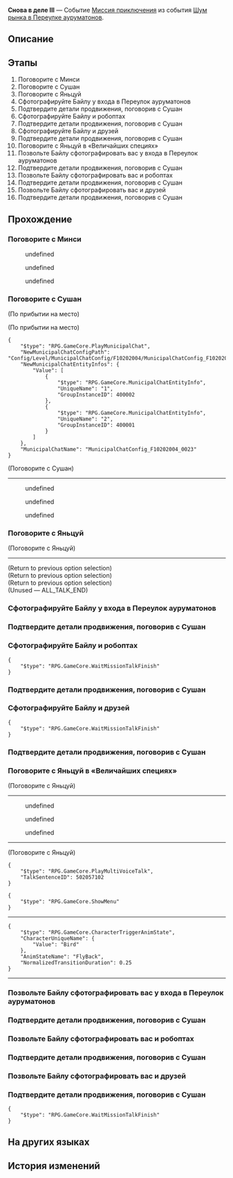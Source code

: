 {{Дополнить|Диалоги.}}
{{Миссия Инфобокс
|id              = 8003209
|Название        = 
|Изображение     = Миссия Освоения Снова в деле III.png
|Тип             = Миссия приключения
|События         = Шум рынка в Переулке ауруматонов
|Глава           = Шум рынка в Переулке ауруматонов
|Условия         = Завершена [[Миссия приключения]] ''[[Снова в деле III]]''
|Персонажи       = Байлу; Минси; Первопроходец; Сушан; Яньцуй
|СтартЛокация    = Переулок ауруматонов
|Мир             = Лофу Сяньчжоу
|Локации         = Переулок ауруматонов
|Предыдущая      = 
|Следующая       = Управление причалом III
|Награды         = Опыт Освоения*200; Звёздный нефрит*40; Путеводитель путешественника*5; Утраченный кристалл*5; Кредиты*45 000
}}
'''Снова в деле III''' — Событие [[Миссия приключения]] из события [[Шум рынка в Переулке ауруматонов]].

==Описание==
{{Описание|<!--официальное описание из Перекрёстка судеб-->}}

==Этапы==
# Поговорите с Минси
# Поговорите с Сушан
# Поговорите с Яньцуй
# Сфотографируйте Байлу у входа в Переулок ауруматонов
# Подтвердите детали продвижения, поговорив с Сушан
# Сфотографируйте Байлу и робоптах
# Подтвердите детали продвижения, поговорив с Сушан
# Сфотографируйте Байлу и друзей
# Подтвердите детали продвижения, поговорив с Сушан
# Поговорите с Яньцуй в «Величайших специях»
# Позвольте Байлу сфотографировать вас у входа в Переулок ауруматонов
# Подтвердите детали продвижения, поговорив с Сушан
# Позвольте Байлу сфотографировать вас и робоптах
# Подтвердите детали продвижения, поговорив с Сушан
# Позвольте Байлу сфотографировать вас и друзей
# Подтвердите детали продвижения, поговорив с Сушан

==Прохождение==
{{Дополнить}}


===Поговорите с Минси===
{{Описание миссии|локация=Переулок ауруматонов|Заручившись поддержкой председателя, торговцы, которые поддержали его, оставили тревоги и теперь надеются установить партнёрские отношения с торговой гильдией и причалом.<br />«Величайшие специи», главная жемчужина Переулка ауруматонов, так же желает сотрудничать с торговой гильдией. Спросите госпожу секретаря об этом.}}
{{Диалог Начало}}
<!--Unknown TalkSentence: 800322371-->
<!--Unknown TalkSentence: 800322372-->
:{{Диалог|Стрелка}} undefined
:{{Диалог|Стрелка}} undefined
:{{Диалог|Стрелка}} undefined
<!--Unknown TalkSentence: 800322374-->
<!--Unknown TalkSentence: 800322379-->
{{Диалог Конец}}

===Поговорите с Сушан===
{{Описание миссии|локация=Переулок ауруматонов|Заручившись поддержкой председателя, торговцы, которые поддержали его, оставили тревоги и теперь надеются установить партнёрские отношения с торговой гильдией и причалом.<br />Сушан ждёт вас в «Величайших специях» - какая добросердечная девушка. Вам следует встретиться с ней как можно скорее.}}
{{Диалог Начало}}
;(По прибытии на место)

;(По прибытии на место)
<pre>{
	"$type": "RPG.GameCore.PlayMunicipalChat",
	"NewMunicipalChatConfigPath": "Config/Level/MunicipalChatConfig/F10202004/MunicipalChatConfig_F10202004_0023.json",
	"NewMunicipalChatEntityInfos": {
		"Value": [
			{
				"$type": "RPG.GameCore.MunicipalChatEntityInfo",
				"UniqueName": "1",
				"GroupInstanceID": 400002
			},
			{
				"$type": "RPG.GameCore.MunicipalChatEntityInfo",
				"UniqueName": "2",
				"GroupInstanceID": 400001
			}
		]
	},
	"MunicipalChatName": "MunicipalChatConfig_F10202004_0023"
}</pre>

;(Поговорите с Сушан)
----
<!--Unknown TalkSentence: 800322403-->
<!--Unknown TalkSentence: 800322404-->
:{{Диалог|Стрелка}} undefined
:{{Диалог|Стрелка}} undefined
:{{Диалог|Стрелка}} undefined
:<!--0.8-second delay-->
<!--Unknown TalkSentence: 800322406-->
<!--Unknown TalkSentence: 800322411-->
<!--Unknown TalkSentence: 800322412-->
<!--Unknown TalkSentence: 800322413-->
<!--Unknown TalkSentence: 800322414-->
{{Диалог Конец}}

===Поговорите с Яньцуй===
{{Описание миссии|локация=Переулок ауруматонов|Заручившись поддержкой председателя, торговцы, которые поддержали его, оставили тревоги и теперь надеются установить партнёрские отношения с торговой гильдией и причалом.<br />Вы можете спросить шеф-повара Яньцуй, почему Байлу не может заказывать блюда «Величайших специй» с доставкой в Комиссию по алхимии.}}
{{Диалог Начало}}

;(Поговорите с Яньцуй)
----
<!--Unknown TalkSentence: 800322451-->
<!--Unknown TalkSentence: 800322452-->
<!--Unknown TalkSentence: 800322453-->
;(Return to previous option selection)
;(Return to previous option selection)
;(Return to previous option selection)
;(Unused &mdash; ALL_TALK_END)

{{Диалог Конец}}

===Сфотографируйте Байлу у входа в Переулок ауруматонов===
{{Описание миссии|локация=Переулок ауруматонов|Торговая гильдия желает использовать известность «Величайших специй» для продвижения идеи о возрождении Переулка ауруматонов. Она даже назначила Байлу своим послом.<br />Съёмка рекламных материалов - важный шаг к возрождению ночного рынка Лофу.}}
{{Диалог Начало}}
{{Диалог Конец}}

===Подтвердите детали продвижения, поговорив с Сушан===
{{Описание миссии|локация=Переулок ауруматонов|Необходимые визиографии у вас, и теперь вам нужно обсудить с Сушан, в каком направлении предполагается продвижение бизнеса, и определить тему для следующего проморолика.<br />Вы можете довериться деловым инстинктам Сушан, но, может быть, было бы мудрее и эффективнее напрямую спросить госпожу секретаря?}}
{{Диалог Начало}}

{{Диалог Конец}}

===Сфотографируйте Байлу и робоптах===
{{Описание миссии|локация=Переулок ауруматонов|Торговая гильдия желает использовать известность «Величайших специй» для продвижения идеи о возрождении Переулка ауруматонов. Она даже назначила Байлу своим послом.<br />Съёмка рекламных материалов - важный шаг к возрождению ночного рынка Лофу.}}
{{Диалог Начало}}
:<!--1-second delay-->
<!--Unknown TalkSentence: 800322483-->
<!--Unknown TalkSentence: 800322484-->
<!--Unknown TalkSentence: 800322485-->
<!--Unknown TalkSentence: 800322486-->
<pre>{
	"$type": "RPG.GameCore.WaitMissionTalkFinish"
}</pre>
{{Диалог Конец}}

===Подтвердите детали продвижения, поговорив с Сушан===
{{Описание миссии|локация=Переулок ауруматонов|Необходимые визиографии у вас, и теперь вам нужно обсудить с Сушан, в каком направлении предполагается продвижение бизнеса, и определить тему для следующего проморолика.<br />Вы можете довериться деловым инстинктам Сушан, но, может быть, было бы мудрее и эффективнее напрямую спросить госпожу секретаря?}}
{{Диалог Начало}}

{{Диалог Конец}}

===Сфотографируйте Байлу и друзей===
{{Описание миссии|локация=Переулок ауруматонов|Торговая гильдия желает использовать известность «Величайших специй» для продвижения идеи о возрождении Переулка ауруматонов. Она даже назначила Байлу своим послом.<br />Съёмка рекламных материалов - важный шаг к возрождению ночного рынка Лофу.}}
{{Диалог Начало}}
:<!--1-second delay-->
<!--Unknown TalkSentence: 800322487-->
<!--Unknown TalkSentence: 800322488-->
<!--Unknown TalkSentence: 800322489-->
<!--Unknown TalkSentence: 800322490-->
<pre>{
	"$type": "RPG.GameCore.WaitMissionTalkFinish"
}</pre>
{{Диалог Конец}}

===Подтвердите детали продвижения, поговорив с Сушан===
{{Описание миссии|локация=Переулок ауруматонов|Необходимые визиографии у вас, и теперь вам нужно обсудить с Сушан, в каком направлении предполагается продвижение бизнеса, и определить тему для следующего проморолика.<br />Вы можете довериться деловым инстинктам Сушан, но, может быть, было бы мудрее и эффективнее напрямую спросить госпожу секретаря?}}
{{Диалог Начало}}

{{Диалог Конец}}

===Поговорите с Яньцуй в «Величайших специях»===
{{Описание миссии|локация=Переулок ауруматонов|Пока вы все были заняты съёмками рекламных материалов, неизменно надёжная госпожа секретарь уже начала переговоры о партнёрстве с шеф-поваром Яньцуй. Вам следует найти госпожу секретаря и узнать, как у неё дела.<br />Как она будет использовать эти фотографии? Или, может быть, она поищет другого фотографа? Такому точно не бывать...}}
{{Диалог Начало}}

;(Поговорите с Яньцуй)
----
<!--Unknown TalkSentence: 800322546-->
<!--Unknown TalkSentence: 800322547-->
<!--Unknown TalkSentence: 800322548-->
:{{Диалог|Стрелка}} undefined
:{{Диалог|Стрелка}} undefined
:{{Диалог|Стрелка}} undefined
----
<!--Unknown TalkSentence: 800322549-->
<!--Unknown TalkSentence: 800322550-->
<!--Unknown TalkSentence: 800322551-->
<!--Unknown TalkSentence: 800322552-->
<!--Unknown TalkSentence: 800322553-->
:{{Чёрный экран|undefined}}

;(Поговорите с Яньцуй)
<pre>{
	"$type": "RPG.GameCore.PlayMultiVoiceTalk",
	"TalkSentenceID": 502057102
}</pre>
<!--Unknown TalkSentence: 502057103-->
<pre>{
	"$type": "RPG.GameCore.ShowMenu"
}</pre>
----
<pre>{
	"$type": "RPG.GameCore.CharacterTriggerAnimState",
	"CharacterUniqueName": {
		"Value": "Bird"
	},
	"AnimStateName": "FlyBack",
	"NormalizedTransitionDuration": 0.25
}</pre>
:<!--6-second delay-->
----
{{Диалог Конец}}

===Позвольте Байлу сфотографировать вас у входа в Переулок ауруматонов===
{{Описание миссии|локация=Переулок ауруматонов|Торговая гильдия желает использовать известность «Величайших специй» для продвижения своей идеи о возрождении Переулка ауруматонов. Поскольку вы добровольно вызвались стать послом, следует отвечать за свои слова.<br />Съёмка рекламных материалов - важный шаг к возрождению ночного рынка Лофу.}}
{{Диалог Начало}}
{{Диалог Конец}}

===Подтвердите детали продвижения, поговорив с Сушан===
{{Описание миссии|локация=Переулок ауруматонов|Необходимые визиографии у вас, и теперь вам нужно обсудить с Сушан, в каком направлении предполагается продвижение бизнеса, и определить тему для следующего проморолика.<br />Вы можете довериться деловым инстинктам Сушан, но, может быть, было бы мудрее и эффективнее напрямую спросить госпожу секретаря?}}
{{Диалог Начало}}
{{Диалог Конец}}

===Позвольте Байлу сфотографировать вас и робоптах===
{{Описание миссии|локация=Переулок ауруматонов|Торговая гильдия желает использовать известность «Величайших специй» для продвижения своей идеи о возрождении Переулка ауруматонов. Поскольку вы добровольно вызвались стать послом, следует отвечать за свои слова.<br />Съёмка рекламных материалов - важный шаг к возрождению ночного рынка Лофу.}}
{{Диалог Начало}}
{{Диалог Конец}}

===Подтвердите детали продвижения, поговорив с Сушан===
{{Описание миссии|локация=Переулок ауруматонов|Необходимые визиографии у вас, и теперь вам нужно обсудить с Сушан, в каком направлении предполагается продвижение бизнеса, и определить тему для следующего проморолика.<br />Вы можете довериться деловым инстинктам Сушан, но, может быть, было бы мудрее и эффективнее напрямую спросить госпожу секретаря?}}
{{Диалог Начало}}
{{Диалог Конец}}

===Позвольте Байлу сфотографировать вас и друзей===
{{Описание миссии|локация=Переулок ауруматонов|Торговая гильдия желает использовать известность «Величайших специй» для продвижения своей идеи о возрождении Переулка ауруматонов. Поскольку вы добровольно вызвались стать послом, следует отвечать за свои слова.<br />Съёмка рекламных материалов - важный шаг к возрождению ночного рынка Лофу.}}
{{Диалог Начало}}
{{Диалог Конец}}

===Подтвердите детали продвижения, поговорив с Сушан===
{{Описание миссии|локация=Переулок ауруматонов|Необходимые визиографии у вас, и теперь вам нужно обсудить с Сушан, в каком направлении предполагается продвижение бизнеса, и определить тему для следующего проморолика.<br />Вы можете довериться деловым инстинктам Сушан, но, может быть, было бы мудрее и эффективнее напрямую спросить госпожу секретаря?}}
{{Диалог Начало}}
:<!--1-second delay-->
<!--Unknown TalkSentence: 800322481-->
<!--Unknown TalkSentence: 800322482-->
<pre>{
	"$type": "RPG.GameCore.WaitMissionTalkFinish"
}</pre>
{{Диалог Конец}}

==На других языках==
{{На других языках
|en   = Back in Business (III)
|zhs  = 金戺重喧•其三
|zht  = 金戺重喧•其三
|ja   = 金庭、喧騒を重ねて・その3
|ko   = 다시 부흥하는 금빛•3
|es   = De nuevo en activo&nbsp;III
|fr   = Les affaires reprennent (III)
|ru   = Снова в деле III
|th   = คืนสู่ความรุ่งเรือง 3
|vi   = Huyên Náo Trở Lại 3
|de   = Wieder im Geschäft 3
|id   = Hiruk Pikuk yang Kembali Bergaung 3
|pt   = De Volta aos Negócios (III)
}}

==История изменений==
{{История изменений|2.7}}
